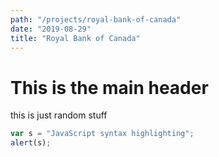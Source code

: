 ```yaml
---
path: "/projects/royal-bank-of-canada"
date: "2019-08-29"
title: "Royal Bank of Canada"
---
```


# This is the main header

this is just random stuff

```javascript
var s = "JavaScript syntax highlighting";
alert(s);
```